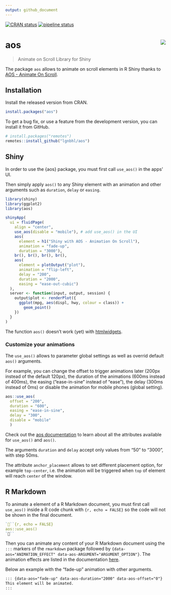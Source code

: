 ```yaml
---
output: github_document
---
```


<!-- README.md is generated from README.Rmd. Please edit that file -->

[![CRAN status](https://www.r-pkg.org/badges/version/aos)](https://CRAN.R-project.org/package=aos)
[![pipeline status](https://gitlab.com/lgnbhl/aos/badges/master/pipeline.svg)](https://gitlab.com/lgnbhl/aos/pipelines)

# aos <img src="man/figures/logo.png" align="right" />

> Animate on Scroll Library for Shiny

The package `aos` allows to animate on scroll elements in R Shiny thanks to [AOS - Animate On Scroll](http://michalsnik.github.io/aos/).

## Installation

Install the released version from CRAN.

```r
install.packages("aos")
```

To get a bug fix, or use a feature from the development version, you can install it from GitHub.

```r
# install.packages("remotes")
remotes::install_github("lgnbhl/aos")
```

## Shiny

In order to use the {aos} package, you must first call `use_aos()` in the apps' UI. 

Then simply apply `aos()` to any Shiny element with an animation and other arguments such as `duration`, `delay` or `easing`.

```r
library(shiny)
library(ggplot2)
library(aos)

shinyApp(
  ui = fluidPage(
    align = "center",
    use_aos(disable = "mobile"), # add use_aos() in the UI
    aos(
      element = h1("Shiny with AOS - Animation On Scroll"), 
      animation = "fade-up", 
      duration = "3000"),
    br(), br(), br(), br(),
    aos(
      element = plotOutput("plot"), 
      animation = "flip-left", 
      delay = "200",
      duration = "2000",
      easing = "ease-out-cubic")
  ),
  server <- function(input, output, session) {
    output$plot <- renderPlot({
      ggplot(mpg, aes(displ, hwy, colour = class)) + 
        geom_point()
    })
  }
)
```

The function `aos()` doesn't work (yet) with [htmlwidgets](https://www.htmlwidgets.org/).

### Customize your animations

The `use_aos()` allows to parameter global settings as well as overrid default `aos()` arguments.

For example, you can change the offset to trigger animations later (200px instead of the default 120px), the duration of the animations (600ms instead of 400ms), the easing ("ease-in-sine" instead of "ease"), the delay (300ms instead of 0ms) or disable the animation for mobile phones (global setting). 

```r
aos::use_aos(
  offset = "200", 
  duration = "600", 
  easing = "ease-in-sine", 
  delay = "300", 
  disable = "mobile"
  )
```

Check out the [aos documentation](https://github.com/michalsnik/aos/tree/v2#-animations) to learn about all the attributes available for `use_aos()` and `aos()`.

The arguments `duration` and `delay` accept only values from "50" to "3000", with step 50ms.

The attribute `anchor_placement` allows to set different placement option, for example `top-center`, i.e. the animation will be triggered when `top` of element will reach `center` of the window.

## R Markdown

To animate a element of a R Markdown document, you must first call `use_aos()` inside a R code chunk with ```{r, echo = FALSE}``` so the code will not be shown in the final document.

``` r
```{r, echo = FALSE}
aos::use_aos()
```
```

Then you can animate any content of your R Markdown document using the `:::` markers of the `rmarkdown` package followed by `{data-aos="ANIMATION_EFFECT" data-aos-ARGUMENT="ARGUMENT_OPTION"}`. The animation effects are listed in the documentation [here](https://github.com/michalsnik/aos/tree/v2#-animations).

Below an example with the "fade-up" animation with other arguments.

```md
::: {data-aos="fade-up" data-aos-duration="2000" data-aos-offset="0"}
This element will be animated.
:::
```
